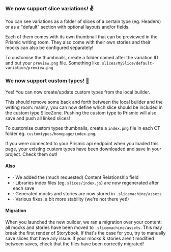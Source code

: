 ### We now support slice variations! ✌️

You can see variations as a folder of slices of a certain type (eg. Headers) or as
a "default" section with optional layouts and/or fields.

Each of them comes with its own thumbnail that can be previewed in the Prismic writing room.
They also come with their own stories and their mocks can also be configured separately!

To customise the thumbnails, create a folder named after the variation ID and put your
`preview.png` file. Something like: `slices/MySlice/default-variation/preview.png`

### We now support custom types! 🎉

Yes! You can now create/update custom types from the local builder.

This should remove some back and forth between the local builder and the writing room:
mainly, you can now define which slice should be included in the custom type SliceZone.
Pushing the custom type to Prismic will also save and push all linked slices!

To customise custom types thumbnails, create a `index.png` file in each CT folder eg. `customtypes/homepage/index.png`.

If you were connected to your Prismic api endpoint when you loaded this page, your existing custom types
have been downloaded and save in your project. Check them out!

#### Also

- · We added the (much requested) Content Relationship field
- · Libraries index files (eg. `slices/index.js`) are now regenerated after each save
- · Generated mocks and stories are now stored in `.slicemachine/assets`
- · Various fixes, a bit more stability (we're not there yet!)

#### Migration

When you launched the new builder, we ran a migration over your content: all mocks and stories
have been moved to `.slicemachine/assets`. This may break the first render of Storybook. If that's the case
for you, try to manually save slices that have any issue. If your mocks & stories aren't modified between saves,
check that the files have been correctly migrated!
